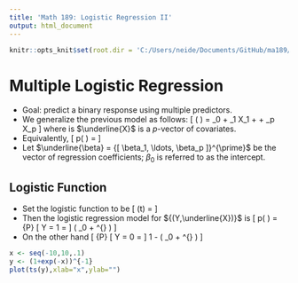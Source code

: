 ```yaml
---
title: 'Math 189: Logistic Regression II'
output: html_document
---
```


```r
knitr::opts_knit$set(root.dir = 'C:/Users/neide/Documents/GitHub/ma189/Data')
```

# Multiple Logistic Regression

- Goal: predict a binary response using multiple predictors.
- We generalize the previous model as follows:
\[
 \log \left( \frac{ p( \underline{X})}{ 1- p (\underline{X})} \right)
 = \beta_0 + \beta_1 X_1 + \ldots + \beta_p X_p
\]
where is $\underline{X}$ is a $p$-vector of covariates.
- Equivalently,
\[
 p( \underline{X}) = \frac{ \exp \{  \beta_0 + \beta_1 X_1 + \ldots + \beta_p X_p \} }{
  1 + \exp \{  \beta_0 + \beta_1 X_1 + \ldots + \beta_p X_p \} }
\]
- Let $\underline{\beta} = {[ \beta_1, \ldots, \beta_p ]}^{\prime}$ be the vector of regression coefficients; $\beta_0$ is referred to as the intercept.

## Logistic Function

- Set the logistic function to be
\[
 \phi (t) = \frac{1}{1 + e^{-t}}
\]
- Then the logistic regression model for ${(Y,\underline{X})}$ is
\[
 p( \underline{x}) = {\mathbb P} [ Y = 1 \vert \underline{X} = \underline{x} ] 
  \phi ( \beta_0 + \underline{x}^{\prime} \underline{\beta})
\]
- On the other hand
\[
 {\mathbb P} [ Y = 0 \vert \underline{X} = \underline{x} ] 
  1 - \phi ( \beta_0 + \underline{x}^{\prime} \underline{\beta})
\]
 
```r
x <- seq(-10,10,.1)
y <- (1+exp(-x))^{-1}
plot(ts(y),xlab="x",ylab="")
```


